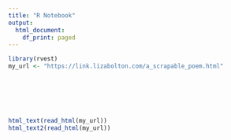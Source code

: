 ```yaml
---
title: "R Notebook"
output:
  html_document:
    df_print: paged
---
```


```r
library(rvest)
my_url <- "https://link.lizabolton.com/a_scrapable_poem.html"
```


<br>
<br>
<br>
<br>

```r
html_text(read_html(my_url))
html_text2(read_html(my_url))
```

